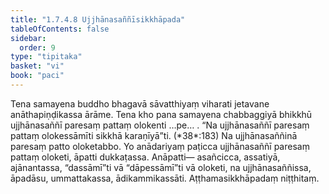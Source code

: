 ```yaml
---
title: "1.7.4.8 Ujjhānasaññīsikkhāpada"
tableOfContents: false
sidebar:
  order: 9
type: "tipitaka"
basket: "vi"
book: "paci"
---
```



<DynamicBreadcrumb />

<Division number="614" book="paci">

<Paragraph number="1874" book="paci">
Tena samayena buddho bhagavā sāvatthiyaṃ viharati jetavane anāthapiṇḍikassa ārāme. Tena kho pana samayena chabbaggiyā bhikkhū ujjhānasaññī paresaṃ pattaṃ olokenti …pe… .
</Paragraph>

<Paragraph number="1875" book="paci">
<Emphasis>“Na ujjhānasaññī paresaṃ pattaṃ olokessāmīti sikkhā karaṇīyā”</Emphasis>ti. (*38*:<Emphasis>183</Emphasis>)
</Paragraph>

<Paragraph number="1876" book="paci">
Na ujjhānasaññinā paresaṃ patto oloketabbo. Yo anādariyaṃ paṭicca ujjhānasaññī paresaṃ pattaṃ oloketi, āpatti dukkaṭassa.
</Paragraph>

<Paragraph number="1877" book="paci">
Anāpatti— asañcicca, assatiyā, ajānantassa, “dassāmī”ti vā “dāpessāmī”ti vā oloketi, na ujjhānasaññissa, āpadāsu, ummattakassa, ādikammikassāti.

</Paragraph>
</Division>

<Paragraph number="1878" type="center" book="paci">
Aṭṭhamasikkhāpadaṃ niṭṭhitaṃ.
</Paragraph>